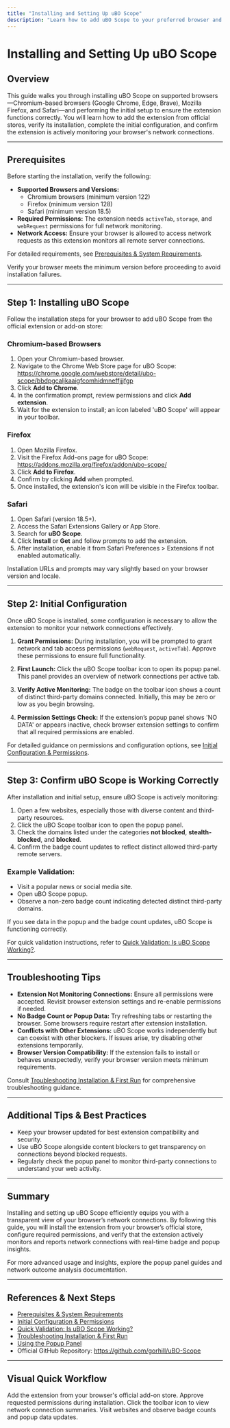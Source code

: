 ```yaml
---
title: "Installing and Setting Up uBO Scope"
description: "Learn how to add uBO Scope to your preferred browser and ensure it’s working correctly. This guide includes steps for installing on Chromium, Firefox, and Safari, initial configuration, and confirming the extension is actively monitoring connections."
---
```


# Installing and Setting Up uBO Scope

## Overview

This guide walks you through installing uBO Scope on supported browsers—Chromium-based browsers (Google Chrome, Edge, Brave), Mozilla Firefox, and Safari—and performing the initial setup to ensure the extension functions correctly. You will learn how to add the extension from official stores, verify its installation, complete the initial configuration, and confirm the extension is actively monitoring your browser's network connections.

---

## Prerequisites

Before starting the installation, verify the following:

- **Supported Browsers and Versions:**
  - Chromium browsers (minimum version 122)
  - Firefox (minimum version 128)
  - Safari (minimum version 18.5)
- **Required Permissions:** The extension needs `activeTab`, `storage`, and `webRequest` permissions for full network monitoring.
- **Network Access:** Ensure your browser is allowed to access network requests as this extension monitors all remote server connections.

For detailed requirements, see [Prerequisites & System Requirements](/getting-started/installation-and-setup/prerequisites-requirements).

<Check>
Verify your browser meets the minimum version before proceeding to avoid installation failures.
</Check>

---

## Step 1: Installing uBO Scope

Follow the installation steps for your browser to add uBO Scope from the official extension or add-on store:

### Chromium-based Browsers

1. Open your Chromium-based browser.
2. Navigate to the Chrome Web Store page for uBO Scope: https://chrome.google.com/webstore/detail/ubo-scope/bbdpgcaljkaaigfcomhidmneffjjjfgp
3. Click **Add to Chrome**.
4. In the confirmation prompt, review permissions and click **Add extension**.
5. Wait for the extension to install; an icon labeled 'uBO Scope' will appear in your toolbar.

### Firefox

1. Open Mozilla Firefox.
2. Visit the Firefox Add-ons page for uBO Scope: https://addons.mozilla.org/firefox/addon/ubo-scope/
3. Click **Add to Firefox**.
4. Confirm by clicking **Add** when prompted.
5. Once installed, the extension's icon will be visible in the Firefox toolbar.

### Safari

1. Open Safari (version 18.5+).
2. Access the Safari Extensions Gallery or App Store.
3. Search for **uBO Scope**.
4. Click **Install** or **Get** and follow prompts to add the extension.
5. After installation, enable it from Safari Preferences > Extensions if not enabled automatically.

<Note>
Installation URLs and prompts may vary slightly based on your browser version and locale.
</Note>

---

## Step 2: Initial Configuration

Once uBO Scope is installed, some configuration is necessary to allow the extension to monitor your network connections effectively.

1. **Grant Permissions:** During installation, you will be prompted to grant network and tab access permissions (`webRequest`, `activeTab`). Approve these permissions to ensure full functionality.

2. **First Launch:** Click the uBO Scope toolbar icon to open its popup panel. This panel provides an overview of network connections per active tab.

3. **Verify Active Monitoring:** The badge on the toolbar icon shows a count of distinct third-party domains connected. Initially, this may be zero or low as you begin browsing.

4. **Permission Settings Check:** If the extension’s popup panel shows 'NO DATA' or appears inactive, check browser extension settings to confirm that all required permissions are enabled.

For detailed guidance on permissions and configuration options, see [Initial Configuration & Permissions](/getting-started/installation-and-setup/initial-configuration).

---

## Step 3: Confirm uBO Scope is Working Correctly

After installation and initial setup, ensure uBO Scope is actively monitoring:

1. Open a few websites, especially those with diverse content and third-party resources.
2. Click the uBO Scope toolbar icon to open the popup panel.
3. Check the domains listed under the categories **not blocked**, **stealth-blocked**, and **blocked**.
4. Confirm the badge count updates to reflect distinct allowed third-party remote servers.

### Example Validation:
- Visit a popular news or social media site.
- Open uBO Scope popup.
- Observe a non-zero badge count indicating detected distinct third-party domains.

If you see data in the popup and the badge count updates, uBO Scope is functioning correctly.

For quick validation instructions, refer to [Quick Validation: Is uBO Scope Working?](/getting-started/using-and-validating/validating-extension).

---

## Troubleshooting Tips

- **Extension Not Monitoring Connections:** Ensure all permissions were accepted. Revisit browser extension settings and re-enable permissions if needed.
- **No Badge Count or Popup Data:** Try refreshing tabs or restarting the browser. Some browsers require restart after extension installation.
- **Conflicts with Other Extensions:** uBO Scope works independently but can coexist with other blockers. If issues arise, try disabling other extensions temporarily.
- **Browser Version Compatibility:** If the extension fails to install or behaves unexpectedly, verify your browser version meets minimum requirements.

Consult [Troubleshooting Installation & First Run](/getting-started/using-and-validating/troubleshooting-setup) for comprehensive troubleshooting guidance.

---

## Additional Tips & Best Practices

- Keep your browser updated for best extension compatibility and security.
- Use uBO Scope alongside content blockers to get transparency on connections beyond blocked requests.
- Regularly check the popup panel to monitor third-party connections to understand your web activity.

---

## Summary

Installing and setting up uBO Scope efficiently equips you with a transparent view of your browser’s network connections. By following this guide, you will install the extension from your browser’s official store, configure required permissions, and verify that the extension actively monitors and reports network connections with real-time badge and popup insights.

For more advanced usage and insights, explore the popup panel guides and network outcome analysis documentation.

---

## References & Next Steps

- [Prerequisites & System Requirements](/getting-started/installation-and-setup/prerequisites-requirements)
- [Initial Configuration & Permissions](/getting-started/installation-and-setup/initial-configuration)
- [Quick Validation: Is uBO Scope Working?](/getting-started/using-and-validating/validating-extension)
- [Troubleshooting Installation & First Run](/getting-started/using-and-validating/troubleshooting-setup)
- [Using the Popup Panel](/getting-started/using-and-validating/using-popup)
- Official GitHub Repository: https://github.com/gorhill/uBO-Scope

---

## Visual Quick Workflow

<Steps>
<Step title="Install uBO Scope">
Add the extension from your browser's official add-on store.
</Step>
<Step title="Grant Permissions">
Approve requested permissions during installation.
</Step>
<Step title="Open Popup Panel">
Click the toolbar icon to view network connection summaries.
</Step>
<Step title="Browse and Monitor">
Visit websites and observe badge counts and popup data updates.
</Step>
</Steps>